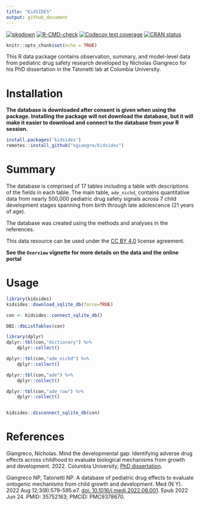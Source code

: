 ```yaml
---
title: "KidSIDES"
output: github_document
---
```


<!-- badges: start -->
[![pkgdown](https://github.com/ngiangre/kidsides/actions/workflows/pkgdown.yaml/badge.svg)](https://github.com/ngiangre/kidsides/actions/workflows/pkgdown.yaml)
[![R-CMD-check](https://github.com/ngiangre/kidsides/actions/workflows/R-CMD-check.yaml/badge.svg)](https://github.com/ngiangre/kidsides/actions/workflows/R-CMD-check.yaml)
[![Codecov test coverage](https://codecov.io/gh/ngiangre/kidsides/branch/main/graph/badge.svg)](https://app.codecov.io/gh/ngiangre/kidsides?branch=main)
[![CRAN status](https://www.r-pkg.org/badges/version/kidsides)](https://CRAN.R-project.org/package=kidsides)
<!-- badges: end -->
 
 
```r
knitr::opts_chunk$set(echo = TRUE)
```

This R data package contains observation, summary, and model-level data from pediatric drug safety research developed by Nicholas Giangreco for his PhD dissertation in the Tatonetti lab at Columbia University.

# Installation

**The database is downloaded after consent is given when using the package. Installing the package will not download the database, but it will make it easier to download and connect to the database from your R session.**

```r
install.packages('kidsides')
remotes::install_github("ngiangre/kidsides")
```

# Summary

The database is comprised of 17 tables including a table with descriptions of the fields in each table. The main table, `ade_nichd`, contains quantitative data from nearly 500,000 pediatric drug safety signals across 7 child development stages spanning from birth through late adolescence (21 years of age).

The database was created using the methods and analyses in the references.

This data resource can be used under the [CC BY 4.0](https://creativecommons.org/licenses/by/4.0/) license agreement. 

**See the `Overview` vignette for more details on the data and the online portal**

# Usage

```r

library(kidsides)
kidsides::download_sqlite_db(force=TRUE)

con <- kidsides::connect_sqlite_db()

DBI::dbListTables(con)

library(dplyr)
dplyr::tbl(con,"dictionary") %>% 
    dplyr::collect()

dplyr::tbl(con,"ade_nichd") %>% 
    dplyr::collect()

dplyr::tbl(con,"ade") %>% 
    dplyr::collect()

dplyr::tbl(con,"ade_raw") %>% 
    dplyr::collect()


kidsides::disconnect_sqlite_db(con)

```

# References


Giangreco, Nicholas. Mind the developmental gap: Identifying adverse drug effects across childhood to evaluate biological mechanisms from growth and development. 2022. Columbia University, [PhD dissertation](https://doi.org/10.7916/d8-5d9b-6738).

Giangreco NP, Tatonetti NP. A database of pediatric drug effects to evaluate ontogenic mechanisms from child growth and development. Med (N Y). 2022 Aug 12;3(8):579-595.e7. [doi: 10.1016/j.medj.2022.06.001](https://doi.org/10.1016/j.medj.2022.06.001). Epub 2022 Jun 24. PMID: 35752163; PMCID: PMC9378670.


